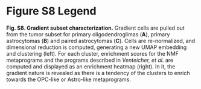 # Figure S8 Legend {.unnumbered}

**Fig. S8. Gradient subset characterization.** Gradient cells are pulled out from the tumor subset for primary oligodendroglimas (**A**), primary astrocytomas (**B**) and paired astrocytomas (**C**). Cells are re-normalized, and dimensional reduction is computed, generating a new UMAP embedding and clustering (left). For each cluster, enrichment scores for the NMF metaprograms and the programs described in *Venteicher, et al.* are computed and displayed as an enrichment heatmap (right). In it, the gradient nature is revealed as there is a tendency of the clusters to enrich towards the OPC-like or Astro-like metaprograms.
